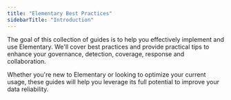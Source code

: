 ```yaml
---
title: "Elementary Best Practices"
sidebarTitle: "Introduction"
---
```


The goal of this collection of guides is to help you effectively implement and use Elementary. We'll cover best practices and provide practical tips to enhance your governance, detection,
coverage, response and collaboration. 
  
Whether you're new to Elementary or looking to optimize your current usage, these guides will help you leverage its full potential to improve your data
reliability.

<CardGroup cols={3}>
  <Card
    title="Governance for observability"
    href="/cloud/best-practices/governance-for-observability"
    icon="tower-observation"
    iconType="solid"
  ></Card>
  <Card
    title="Detection and coverage"
    href="/cloud/best-practices/detection-and-coverage"
    icon="sensor-triangle-exclamation"
    iconType="solid"
  ></Card>
  <Card
    title="Triage & response"
    href="/cloud/best-practices/triage-and-response"
    icon="circle-exclamation"
    iconType="solid"
  ></Card>
</CardGroup>